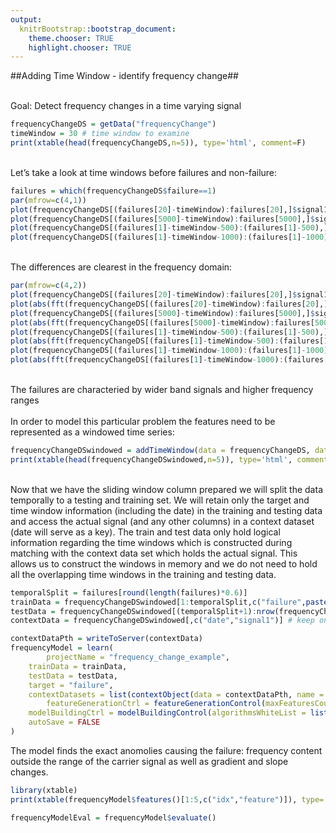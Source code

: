 ```yaml
---
output:
  knitrBootstrap::bootstrap_document:
    theme.chooser: TRUE
    highlight.chooser: TRUE
---
```


<!--
%\VignetteEngine{knitr::rmarkdown}
%\VignetteIndexEntry{timeSeries_frequency}
%\VignetteDepends{xtable}
-->

##Adding Time Window - identify frequency change##

<br>
Goal: Detect frequency changes in a time varying signal
<br>
```r
frequencyChangeDS = getData("frequencyChange")
timeWindow = 30 # time window to examine
print(xtable(head(frequencyChangeDS,n=5)), type='html', comment=F)
```
<br>
Let's take a look at time windows before failures and non-failure:
```r
failures = which(frequencyChangeDS$failure==1)
par(mfrow=c(4,1))
plot(frequencyChangeDS[(failures[20]-timeWindow):failures[20],]$signal1,type="l",ylab=NA,main = "Failure")
plot(frequencyChangeDS[(failures[5000]-timeWindow):failures[5000],]$signal1,type="l",ylab=NA,main = "Failure")
plot(frequencyChangeDS[(failures[1]-timeWindow-500):(failures[1]-500),]$signal1,type="l",ylab=NA,main = "Non-Failure")
plot(frequencyChangeDS[(failures[1]-timeWindow-1000):(failures[1]-1000),]$signal1,type="l",ylab=NA,main = "Non-Failure")
```
<br>
The differences are clearest in the frequency domain:
```r
par(mfrow=c(4,2))
plot(frequencyChangeDS[(failures[20]-timeWindow):failures[20],]$signal1,type="l",ylab=NA,main = "Failure")
plot(abs(fft(frequencyChangeDS[(failures[20]-timeWindow):failures[20],]$signal1))[2:(timeWindow/2)],ylab=NA,type="l",main = "Frequency domain")
plot(frequencyChangeDS[(failures[5000]-timeWindow):failures[5000],]$signal1,type="l",ylab=NA,main = "Failure")
plot(abs(fft(frequencyChangeDS[(failures[5000]-timeWindow):failures[5000],]$signal1))[2:(timeWindow/2)],ylab=NA,type="l",main = "Frequency domain")
plot(frequencyChangeDS[(failures[1]-timeWindow-500):(failures[1]-500),]$signal1,type="l",ylab=NA,main = "Non-Failure")
plot(abs(fft(frequencyChangeDS[(failures[1]-timeWindow-500):(failures[1]-500),]$signal1))[2:(timeWindow/2)],ylab=NA,type="l",main = "Frequency domain")
plot(frequencyChangeDS[(failures[1]-timeWindow-1000):(failures[1]-1000),]$signal1,type="l",ylab=NA,main = "Non-Failure")
plot(abs(fft(frequencyChangeDS[(failures[1]-timeWindow-1000):(failures[1]-1000),]$signal1))[2:(timeWindow/2)],ylab=NA,type="l",main = "Frequency domain")


```
<br>
The failures are characteried by wider band signals and higher frequency ranges
<br><br>
In order to model this particular problem the features need to be represented as a windowed time series:
```r
frequencyChangeDSwindowed = addTimeWindow(data = frequencyChangeDS, dateCol = "date", window = timeWindow, unit="Days",dateFormat = "%a %b %d %H:%M:%S %z %Y",relativeTime=FALSE)
print(xtable(head(frequencyChangeDSwindowed,n=5)), type='html', comment=F)
```

<br>
Now that we have the sliding window column prepared we will split the data temporally to a testing and training set. We will retain only the target and time window information (including the date) in the training and testing data and access the actual signal (and any other columns) in a context dataset (date will serve as a key). The train and test data only hold logical information regarding the time windows which is constructed during matching with the context data set which holds the actual signal. This allows us to construct the windows in memory and we do not need to hold all the overlapping time windows in the training and testing data.
```r
temporalSplit = failures[round(length(failures)*0.6)]
trainData = frequencyChangeDSwindowed[1:temporalSplit,c("failure",paste0("last_",timeWindow, "_Days"))] # keep only date, target and sliding window parameters
testData = frequencyChangeDSwindowed[(temporalSplit+1):nrow(frequencyChangeDSwindowed),c("failure",paste0("last_",timeWindow, "_Days"))] # keep only date, target and sliding window parameters
contextData = frequencyChangeDSwindowed[,c("date","signal1")] # keep only the key (date in our case) and all other signals/columns
```

```r
contextDataPth = writeToServer(contextData)
frequencyModel = learn(
		projectName = "frequency_change_example",
    trainData = trainData,
    testData = testData,
    target = "failure",
    contextDatasets = list(contextObject(data = contextDataPth, name = "signals")),
		featureGenerationCtrl = featureGenerationControl(maxFeaturesCount = list(25)),                                  
    modelBuildingCtrl = modelBuildingControl(algorithmsWhiteList = list("RRandomForestClassifier")),  
    autoSave = FALSE
)
```

The model finds the exact anomolies causing the failure: frequency content outside the range of the carrier signal as well as gradient and slope changes.
```r
library(xtable)
print(xtable(frequencyModel$features()[1:5,c("idx","feature")]), type='html', comment=F) 
```
```r
frequencyModelEval = frequencyModel$evaluate()
```
